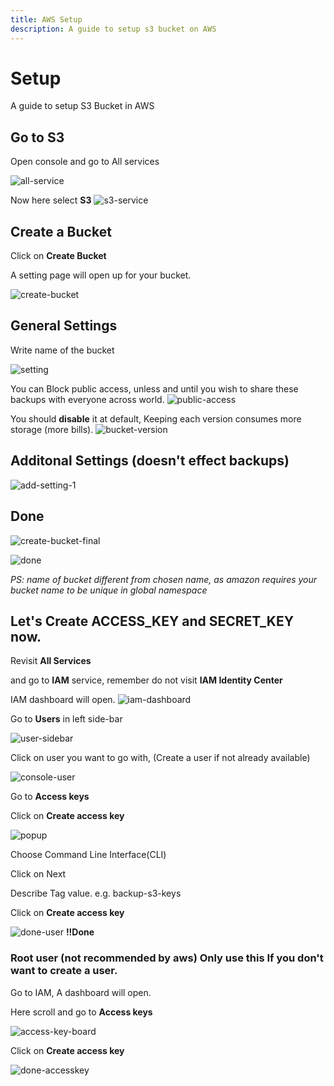 ```yaml
---
title: AWS Setup
description: A guide to setup s3 bucket on AWS
---
```


# Setup

A guide to setup S3 Bucket in AWS

## Go to S3

Open console and go to All services

![all-service](/aws-setup/console.png)


Now here select **S3**
![s3-service](/aws-setup/s3_service.png)

## Create a Bucket

Click on **Create Bucket**

A setting page will open up for your bucket.

![create-bucket](/aws-setup/create_bucket.png)

## General Settings

Write name of the bucket

![setting](/aws-setup/general_config.png)

You can Block public access, unless and until you wish to share these backups with everyone across world.
![public-access](/aws-setup/public_access.png)

You should **disable** it at default, Keeping each version consumes more storage (more bills).
![bucket-version](/aws-setup/bucket_version.png)

## Additonal Settings (doesn't effect backups)

![add-setting-1](/aws-setup/additional_1.png)

## Done

![create-bucket-final](/aws-setup/create_bucket_final.png)

![done](/aws-setup/done.png)

*PS: name of bucket different from chosen name, as amazon requires your bucket name to be unique in global namespace*


## Let's Create ACCESS_KEY and SECRET_KEY now.

Revisit **All Services**

and go to **IAM** service, remember do not visit **IAM Identity Center**

IAM dashboard will open.
![iam-dashboard](/aws-setup/iam_console.png)

Go to **Users** in left side-bar

![user-sidebar](/aws-setup/user-sidebar.png)

Click on user you want to go with, (Create a user if not already available)

![console-user](/aws-setup/user_console.png)

Go to **Access keys**

Click on **Create access key**

![popup](/aws-setup/user_service_pop.png)

Choose Command Line Interface(CLI)

Click on Next

Describe Tag value. e.g. backup-s3-keys

Click on **Create access key**

![done-user](/aws-setup/done_user.png)
**!!Done**

### Root user (not recommended by aws) Only use this If you don't want to create a user.

Go to IAM, A dashboard will open.

Here scroll and go to **Access keys**

![access-key-board](/aws-setup/access_keys.png)

Click on **Create access key**

![done-accesskey](/aws-setup/done_key.png)
